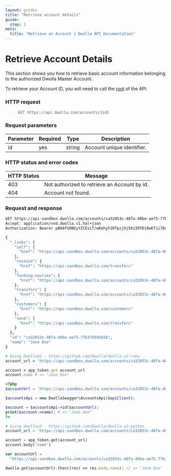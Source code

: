 ```yaml
---
layout: guides
title: "Retrieve account details"
guide:
  step: 1
meta:
  title: "Retrieve an Account | Dwolla API Documentation"
---
```


# Retrieve Account Details

This section shows you how to retrieve basic account information belonging to the authorized Dwolla Master Account.

To retrieve your Account ID, you will need to call the [root](#root) of the API.

### HTTP request

> `GET https://api.dwolla.com/accounts/{id}`

### Request parameters

| Parameter | Required | Type   | Description                |
| --------- | -------- | ------ | -------------------------- |
| id        | yes      | string | Account unique identifier. |

### HTTP status and error codes

| HTTP Status | Message                                      |
| ----------- | -------------------------------------------- |
| 403         | Not authorized to retrieve an Account by id. |
| 404         | Account not found.                           |

### Request and response

```bash
GET https://api-sandbox.dwolla.com/accounts/ca32853c-48fa-40be-ae75-77b37504581b
Accept: application/vnd.dwolla.v1.hal+json
Authorization: Bearer pBA9fVDBEyYZCEsLf/wKehyh1RTpzjUj5KzIRfDi0wKTii7DqY

{
  "_links": {
    "self": {
      "href": "https://api-sandbox.dwolla.com/accounts/ca32853c-48fa-40be-ae75-77b37504581b"
    },
    "receive": {
      "href": "https://api-sandbox.dwolla.com/transfers"
    },
    "funding-sources": {
      "href": "https://api-sandbox.dwolla.com/accounts/ca32853c-48fa-40be-ae75-77b37504581b/funding-sources"
    },
    "transfers": {
      "href": "https://api-sandbox.dwolla.com/accounts/ca32853c-48fa-40be-ae75-77b37504581b/transfers"
    },
    "customers": {
      "href": "https://api-sandbox.dwolla.com/customers"
    },
    "send": {
      "href": "https://api-sandbox.dwolla.com/transfers"
    }
  },
  "id": "ca32853c-48fa-40be-ae75-77b37504581b",
  "name": "Jane Doe"
}
```

```ruby
# Using DwollaV2 - https://github.com/Dwolla/dwolla-v2-ruby
account_url = 'https://api-sandbox.dwolla.com/accounts/ca32853c-48fa-40be-ae75-77b37504581b'

account = app_token.get account_url
account.name # => "Jane Doe"
```

```php
<?php
$accountUrl = 'https://api-sandbox.dwolla.com/accounts/ca32853c-48fa-40be-ae75-77b37504581b';

$accountsApi = new DwollaSwagger\AccountsApi($apiClient);

$account = $accountsApi->id($accountUrl);
print($account->name); # => "Jane Doe"
?>
```

```python
# Using dwollav2 - https://github.com/Dwolla/dwolla-v2-python
account_url = 'https://api-sandbox.dwolla.com/accounts/ca32853c-48fa-40be-ae75-77b37504581b'

account = app_token.get(account_url)
account.body['name']
```

```javascript
var accountUrl =
  "https://api-sandbox.dwolla.com/accounts/ca32853c-48fa-40be-ae75-77b37504581b";

dwolla.get(accountUrl).then((res) => res.body.name); // => 'Jane Doe'
```
